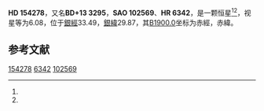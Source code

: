 {{Starbox begin
| name = HD 154278
}}
{{Starbox observe
| epoch = [[J2000.0|J2000.0]]
| constell = {{星座名待查}}<ref name=SIMBAD>{{cite web
 | url=http://simbad.u-strasbg.fr/simbad/sim-id?Ident=HR+6342
 | title =Pulsating variable Star
 | publisher=Centre de Données astronomiques de Strasbourg
 | work=SIMBAD
 | accessdate=2012-07-13}}</ref><ref name=DATA>{{cite web
 | url=http://vizier.u-strasbg.fr/viz-bin/VizieR-5?-out.add=.&-source=5050&-corr=PK=HR&-out.max=9999&HR=6342
 | title=VizieR Detailed Page
 | accessdate=2012-07-13
 | archive-date=2016-03-05
 | archive-url=https://web.archive.org/web/20160305202427/http://vizier.u-strasbg.fr/viz-bin/VizieR-5?-out.add=.&-source=5050&-corr=PK=HR&-out.max=9999&HR=6342
 | dead-url=no
 }}</ref>
| 星官 = 
| ra = {{RA|17|3|58}}<ref name=SIMBAD /><ref name=DATA />
| dec = {{DEC|+13|34|3}}<ref name=SIMBAD /><ref name=DATA />
| appmag_v = 6.08<ref name=SIMBAD /><ref name=DATA />
}}
{{Starbox character
| class = K1III<ref name=SIMBAD /><ref name=DATA />
| b-v = 1.03<ref name=SIMBAD /><ref name=DATA />
| u-b = 0.84<ref name=SIMBAD /><ref name=DATA />
| r-i = <ref name=SIMBAD /><ref name=DATA />
| variable = 
}}
{{Starbox astrometry
| radial_v = 0.84
| prop_mo_ra = 46
| parallax = 
| p_error = 
}}
{{Starbox catalog
| names =BD+13 3295，[[SAO星表|SAO]] 102569，[[HD星表|HD]] 154278，[[HR星表|HR]] 6342}}
{{Starbox reference |Simbad=HR+6342}}
{{Starbox end}}

'''HD 154278'''，又名'''BD+13 3295'''，'''SAO 102569'''、'''HR 6342'''，是一颗恒星<ref name=SIMBAD /><ref name=DATA />，视星等为6.08，位于[[銀道座標系|銀經]]33.49，[[銀道座標系|銀緯]]29.87，其[[B1900.0|B1900.0]]坐标为赤經{{RA|16|59|21.8}}，赤緯{{DEC|+13|29.87|40}}。

== 参考文献 ==
{{reflist}}

{{star-stub}}

[[Category:HD和HDE天體|154278]]
[[Category:HR天體|6342]]
[[Category:SAO天體|102569]]